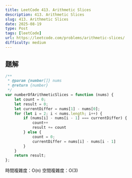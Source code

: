 ```yaml
---
title: LeetCode 413. Arithmetic Slices
description: 413. Arithmetic Slices
slug: 413. Arithmetic Slices
date: 2025-08-19
type: Post
tags: [leetCode]
url: https://leetcode.com/problems/arithmetic-slices/
difficulty: medium
---
```

## 題解

```javascript
/**
 * @param {number[]} nums
 * @return {number}
 */
var numberOfArithmeticSlices = function (nums) {
    let count = 0;
    let result = 0;
    let currentDiffer = nums[1] - nums[0];
    for (let i = 2; i < nums.length; i++) {
        if (nums[i] - nums[i - 1] === currentDiffer) {
            count++
            result += count
        } else {
            count = 0;
            currentDiffer = nums[i] - nums[i - 1]
        }
    }
    return result;
};
```

時間複雜度：O(n)
空間複雜度：O(3)